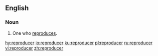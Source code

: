 ==English==

===Noun===
{{en-noun}}

#One who [[reproduce]]s.

[[hy:reproducer]]
[[io:reproducer]]
[[ku:reproducer]]
[[pl:reproducer]]
[[ru:reproducer]]
[[vi:reproducer]]
[[zh:reproducer]]